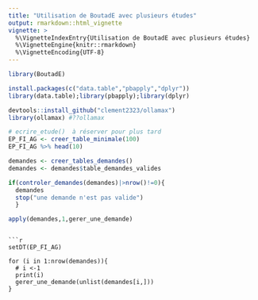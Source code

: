 ```yaml
---
title: "Utilisation de BoutadE avec plusieurs études"
output: rmarkdown::html_vignette
vignette: >
  %\VignetteIndexEntry{Utilisation de BoutadE avec plusieurs études}
  %\VignetteEngine{knitr::rmarkdown}
  %\VignetteEncoding{UTF-8}
---
```


```r
library(BoutadE)

install.packages(c("data.table","pbapply","dplyr"))
library(data.table);library(pbapply);library(dplyr)

devtools::install_github("clement2323/ollamax")
library(ollamax) #??ollamax

```


```r
# ecrire_etude()  à réserver pour plus tard
EP_FI_AG <- creer_table_minimale(100)
EP_FI_AG %>% head(10)
```

```r
demandes <- creer_tables_demandes()
demandes <- demandes$table_demandes_valides

if(controler_demandes(demandes)|>nrow()!=0){ 
  demandes
  stop("une demande n'est pas valide")
  }
```

```r
apply(demandes,1,gerer_une_demande)
```
```

```r
setDT(EP_FI_AG)

for (i in 1:nrow(demandes)){
  # i <-1
  print(i)
  gerer_une_demande(unlist(demandes[i,]))
}

```

